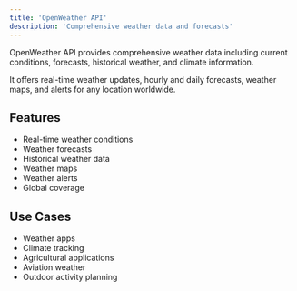 ```yaml
---
title: 'OpenWeather API'
description: 'Comprehensive weather data and forecasts'
---
```


OpenWeather API provides comprehensive weather data including current conditions, forecasts, historical weather, and climate information.

It offers real-time weather updates, hourly and daily forecasts, weather maps, and alerts for any location worldwide.

## Features

- Real-time weather conditions
- Weather forecasts
- Historical weather data
- Weather maps
- Weather alerts
- Global coverage

## Use Cases

- Weather apps
- Climate tracking
- Agricultural applications
- Aviation weather
- Outdoor activity planning

